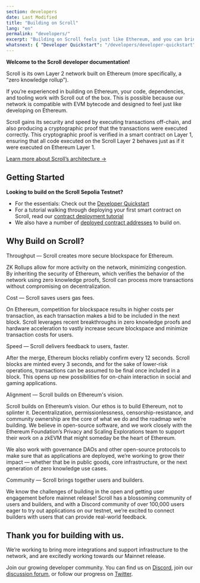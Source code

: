 ```yaml
---
section: developers
date: Last Modified
title: "Building on Scroll"
lang: "en"
permalink: "developers/"
excerpt: "Building on Scroll feels just like Ethereum, and you can bring your favorite tooling and contracts with you."
whatsnext: { "Developer Quickstart": "/developers/developer-quickstart" }
---
```



**Welcome to the Scroll developer documentation!**

Scroll is its own Layer 2 network built on Ethereum (more specifically, a “zero knowledge rollup”).

If you’re experienced in building on Ethereum, your code, dependencies, and tooling work with Scroll out of the box. This is possible because our network is compatible with EVM bytecode and designed to feel just like developing on Ethereum.

<Aside type="tip" title="New to zero knowledge rollups?">
Scroll gains its security and speed by executing transactions off-chain, and also producing a cryptographic proof that
the transactions were executed correctly. This cryptographic proof is verified in a smart contract on Layer 1,
ensuring that all code executed on the Scroll Layer 2 behaves just as if it were executed on Ethereum Layer 1.

[Learn more about Scroll’s architecture →](/technology)

</Aside>

## Getting Started

**Looking to build on the Scroll Sepolia Testnet?**

- For the essentials: Check out the [Developer Quickstart](/developers/developer-quickstart)
- For a tutorial walking through deploying your first smart contract on Scroll, read our [contract deployment tutorial](/developers/guides/contract-deployment-tutorial)
- We also have a number of [deployed contract addresses](/developers/scroll-contracts) to build on.

## Why Build on Scroll?

<ToggleElement anchor="throughput">
  <div slot="title">Throughput — Scroll creates more secure blockspace for Ethereum.</div>
  <p>
    ZK Rollups allow for more activity on the network, minimizing congestion. By inheriting the security of Ethereum,
    which verifies the behavior of the network using zero knowledge proofs, Scroll can process more transactions without
    compromising on decentralization.
  </p>
</ToggleElement>

<ToggleElement anchor="cost">
  <div slot="title">Cost — Scroll saves users gas fees.</div>
  <p>
    On Ethereum, competition for blockspace results in higher costs per transaction, as each transaction makes a bid to
    be included in the next block. Scroll leverages recent breakthroughs in zero knowledge proofs and hardware
    acceleration to vastly increase secure blockspace and minimize transaction costs for users.
  </p>
</ToggleElement>
<ToggleElement anchor="speed">
  <div slot="title">Speed — Scroll delivers feedback to users, faster.</div>
  <p>
    After the merge, Ethereum blocks reliably confirm every 12 seconds. Scroll blocks are minted every 3 seconds, and
    for the sake of lower-risk operations, transactions can be assumed to be final once included in a block. This opens
    up new possibilities for on-chain interaction in social and gaming applications.
  </p>
</ToggleElement>
<ToggleElement anchor="alignment">
  <div slot="title">Alignment — Scroll builds on Ethereum's vision.</div>
  <p>
    Scroll builds on Ethereum’s vision. Our ethos is to build Ethereum, not to splinter it. Decentralization,
    permissionlessness, censorship-resistance, and community ownership are the core of what we do and the roadmap we’re
    building. We believe in open-source software, and we work closely with the Ethereum Foundation’s Privacy and Scaling
    Explorations team to support their work on a zkEVM that might someday be the heart of Ethereum.
  </p>
  <p>
    We also work with governance DAOs and other open-source protocols to make sure that as applications are deployed,
    we’re working to grow their impact — whether that be in public goods, core infrastructure, or the next generation of
    zero knowledge use cases.
  </p>
</ToggleElement>
<ToggleElement anchor="community">
  <div slot="title">Community — Scroll brings together users and builders.</div>
  <p>
    We know the challenges of building in the open and getting user engagement before mainnet release! Scroll has a
    blossoming community of users and builders, and with a Discord community of over 100,000 users eager to try out
    applications on our testnet, we’re excited to connect builders with users that can provide real-world feedback.
  </p>
</ToggleElement>

## Thank you for building with us.

We’re working to bring more integrations and support infrastructure to the network, and are excitedly working towards our Mainnet release.

Join our growing developer community. You can find us on [Discord](https://discord.gg/scroll), join our [discussion forum](https://community.scroll.io/), or follow our progress on [Twitter](https://twitter.com/Scroll_ZKP).
